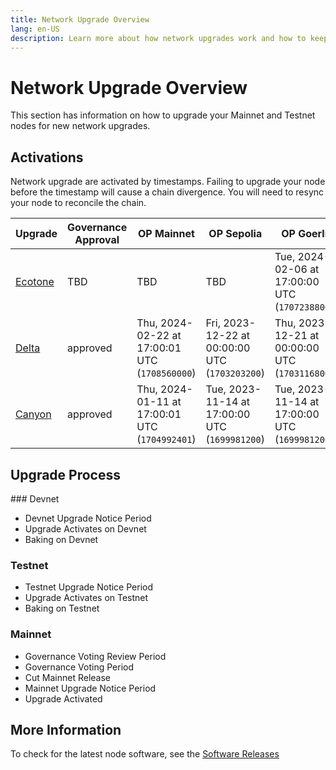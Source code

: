 ```yaml
---
title: Network Upgrade Overview
lang: en-US
description: Learn more about how network upgrades work and how to keep your nodes up to date.
---
```



# Network Upgrade Overview

This section has information on how to upgrade your Mainnet and Testnet nodes for new network upgrades.

## Activations

<Callout type="info">
  Network upgrade are activated by timestamps. Failing to upgrade your node
  before the timestamp will cause a chain divergence. You will need to
  resync your node to reconcile the chain.
</Callout>

| Upgrade                                                      | Governance Approval | OP Mainnet                                     | OP Sepolia                                     | OP Goerli                                      |
| ------------------------------------------------------------ | ------------------- | ---------------------------------------------- | ---------------------------------------------- | ---------------------------------------------- |
| [Ecotone](/builders/node-operators/network-upgrades/ecotone) | TBD                 | TBD                                            | TBD                                            | Tue, 2024-02-06 at 17:00:00 UTC (`1707238800`) |
| [Delta](/builders/node-operators/network-upgrades/delta)     | approved            | Thu, 2024-02-22 at 17:00:01 UTC (`1708560000`) | Fri, 2023-12-22 at 00:00:00 UTC (`1703203200`) | Thu, 2023-12-21 at 00:00:00 UTC (`1703116800`) |
| [Canyon](/builders/node-operators/network-upgrades/canyon)   | approved            | Thu, 2024-01-11 at 17:00:01 UTC (`1704992401`) | Tue, 2023-11-14 at 17:00:00 UTC (`1699981200`) | Tue, 2023-11-14 at 17:00:00 UTC (`1699981200`) |


## Upgrade Process

<Steps>
  ### Devnet

  *   Devnet Upgrade Notice Period
  *   Upgrade Activates on Devnet
  *   Baking on Devnet

  ### Testnet

  *   Testnet Upgrade Notice Period
  *   Upgrade Activates on Testnet
  *   Baking on Testnet

  ### Mainnet

  *   Governance Voting Review Period
  *   Governance Voting Period
  *   Cut Mainnet Release
  *   Mainnet Upgrade Notice Period
  *   Upgrade Activated
</Steps>

## More Information

To check for the latest node software, see the [Software Releases](/builders/node-operators/releases)
